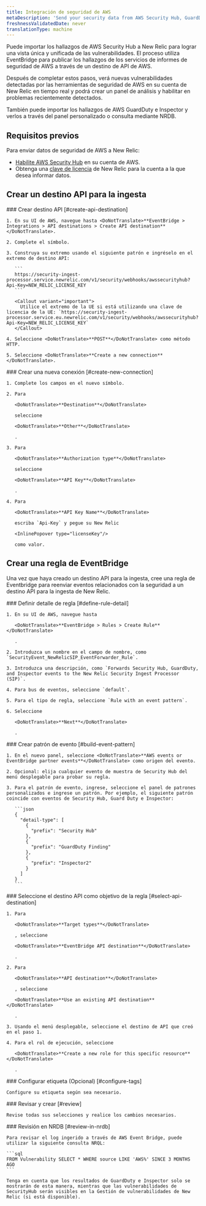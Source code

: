 ```yaml
---
title: Integración de seguridad de AWS
metaDescription: 'Send your security data from AWS Security Hub, GuardDuty, and inspector directly to New Relic.'
freshnessValidatedDate: never
translationType: machine
---
```


Puede importar los hallazgos de AWS Security Hub a New Relic para lograr una vista única y unificada de las vulnerabilidades. El proceso utiliza EventBridge para publicar los hallazgos de los servicios de informes de seguridad de AWS a través de un destino de API de AWS.

Después de completar estos pasos, verá nuevas vulnerabilidades detectadas por las herramientas de seguridad de AWS en su cuenta de New Relic en tiempo real y podrá crear un panel de análisis y habilitar <InlinePopover type="alerts"/>en problemas recientemente detectados.

También puede importar los hallazgos de AWS GuardDuty e Inspector y verlos a través del panel personalizado o consulta mediante NRDB.

## Requisitos previos

Para enviar datos de seguridad de AWS a New Relic:

* [Habilite AWS Security Hub](https://docs.aws.amazon.com/securityhub/latest/userguide/securityhub-settingup.html) en su cuenta de AWS.
* Obtenga una [clave de licencia](/docs/accounts-partnerships/install-new-relic/account-setup/license-key) de New Relic para la cuenta a la que desea informar datos.

## Crear un destino API para la ingesta

<Steps>
  <Step>
    ### Crear destino API [#create-api-destination]

    1. En su UI de AWS, navegue hasta <DoNotTranslate>**EventBridge > Integrations > API destinations > Create API destination**</DoNotTranslate>.

    2. Complete el símbolo.

    3. Construya su extremo usando el siguiente patrón e ingréselo en el extremo de destino API:

       ```
       https://security-ingest-processor.service.newrelic.com/v1/security/webhooks/awssecurityhub?Api-Key=NEW_RELIC_LICENSE_KEY
       ```

       <Callout variant="important">
         Utilice el extremo de la UE si está utilizando una clave de licencia de la UE: `https://security-ingest-processor.service.eu.newrelic.com/v1/security/webhooks/awssecurityhub?Api-Key=NEW_RELIC_LICENSE_KEY`
       </Callout>

    4. Seleccione <DoNotTranslate>**POST**</DoNotTranslate> como método HTTP.

    5. Seleccione <DoNotTranslate>**Create a new connection**</DoNotTranslate>.
  </Step>

  <Step>
    ### Crear una nueva conexión [#create-new-connection]

    1. Complete los campos en el nuevo símbolo.

    2. Para

       <DoNotTranslate>**Destination**</DoNotTranslate>

       seleccione

       <DoNotTranslate>**Other**</DoNotTranslate>

       .

    3. Para

       <DoNotTranslate>**Authorization type**</DoNotTranslate>

       seleccione

       <DoNotTranslate>**API Key**</DoNotTranslate>

       .

    4. Para

       <DoNotTranslate>**API Key Name**</DoNotTranslate>

       escriba `Api-Key` y pegue su New Relic

       <InlinePopover type="licenseKey"/>

       como valor.
  </Step>
</Steps>

## Crear una regla de EventBridge

Una vez que haya creado un destino API para la ingesta, cree una regla de Eventbridge para reenviar eventos relacionados con la seguridad a un destino API para la ingesta de New Relic.

<Steps>
  <Step>
    ### Definir detalle de regla [#define-rule-detail]

    1. En su UI de AWS, navegue hasta

       <DoNotTranslate>**EventBridge > Rules > Create Rule**</DoNotTranslate>

       .

    2. Introduzca un nombre en el campo de nombre, como `SecurityEvent_NewRelicSIP_EventForwarder_Rule`.

    3. Introduzca una descripción, como `Forwards Security Hub, GuardDuty, and Inspector events to the New Relic Security Ingest Processor (SIP)`.

    4. Para bus de eventos, seleccione `default`.

    5. Para el tipo de regla, seleccione `Rule with an event pattern`.

    6. Seleccione

       <DoNotTranslate>**Next**</DoNotTranslate>

       .
  </Step>

  <Step>
    ### Crear patrón de evento [#build-event-pattern]

    1. En el nuevo panel, seleccione <DoNotTranslate>**AWS events or EventBridge partner events**</DoNotTranslate> como origen del evento.

    2. Opcional: elija cualquier evento de muestra de Security Hub del menú desplegable para probar su regla.

    3. Para el patrón de evento, ingrese, seleccione el panel de patrones personalizados e ingrese un patrón. Por ejemplo, el siguiente patrón coincide con eventos de Security Hub, Guard Duty e Inspector:

       ```json
       {
         "detail-type": [
           {
             "prefix": "Security Hub"
           },
           {
             "prefix": "GuardDuty Finding"
           },
           {
             "prefix": "Inspector2"
           }
         ]
       }
       ```
  </Step>

  <Step>
    ### Seleccione el destino API como objetivo de la regla [#select-api-destination]

    1. Para

       <DoNotTranslate>**Target types**</DoNotTranslate>

       , seleccione

       <DoNotTranslate>**EventBridge API destination**</DoNotTranslate>

       .

    2. Para

       <DoNotTranslate>**API destination**</DoNotTranslate>

       , seleccione

       <DoNotTranslate>**Use an existing API destination**</DoNotTranslate>

       .

    3. Usando el menú desplegable, seleccione el destino de API que creó en el paso 1.

    4. Para el rol de ejecución, seleccione

       <DoNotTranslate>**Create a new role for this specific resource**</DoNotTranslate>

       .
  </Step>

  <Step>
    ### Configurar etiqueta (Opcional) [#configure-tags]

    Configure su etiqueta según sea necesario.
  </Step>

  <Step>
    ### Revisar y crear [#review]

    Revise todas sus selecciones y realice los cambios necesarios.
  </Step>

  <Step>
    ### Revisión en NRDB [#review-in-nrdb]

    Para revisar el log ingerido a través de AWS Event Bridge, puede utilizar la siguiente consulta NRQL:

    ```sql
    FROM Vulnerability SELECT * WHERE source LIKE 'AWS%' SINCE 3 MONTHS AGO
    ```

    Tenga en cuenta que los resultados de GuardDuty e Inspector solo se mostrarán de esta manera, mientras que las vulnerabilidades de SecurityHub serán visibles en la Gestión de vulnerabilidades de New Relic (si está disponible).
  </Step>
</Steps>